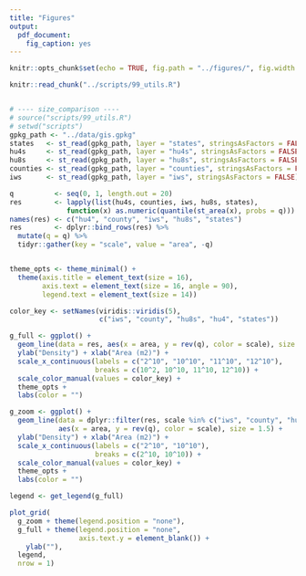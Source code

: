 ```yaml
---
title: "Figures"
output:
  pdf_document:
    fig_caption: yes
---
```


```r
knitr::opts_chunk$set(echo = TRUE, fig.path = "../figures/", fig.width = 5, fig.height = 6)
```

```r
knitr::read_chunk("../scripts/99_utils.R")
```

```r

```

```r
# ---- size_comparison ----
# source("scripts/99_utils.R")
# setwd("scripts")
gpkg_path <- "../data/gis.gpkg"
states   <- st_read(gpkg_path, layer = "states", stringsAsFactors = FALSE)
hu4s     <- st_read(gpkg_path, layer = "hu4s", stringsAsFactors = FALSE)
hu8s     <- st_read(gpkg_path, layer = "hu8s", stringsAsFactors = FALSE)
counties <- st_read(gpkg_path, layer = "counties", stringsAsFactors = FALSE)
iws      <- st_read(gpkg_path, layer = "iws", stringsAsFactors = FALSE)

q          <- seq(0, 1, length.out = 20)
res        <- lapply(list(hu4s, counties, iws, hu8s, states),
              function(x) as.numeric(quantile(st_area(x), probs = q)))
names(res) <- c("hu4", "county", "iws", "hu8s", "states")
res        <- dplyr::bind_rows(res) %>%
  mutate(q = q) %>%
  tidyr::gather(key = "scale", value = "area", -q)


theme_opts <- theme_minimal() +
  theme(axis.title = element_text(size = 16),
        axis.text = element_text(size = 16, angle = 90),
        legend.text = element_text(size = 14))

color_key <- setNames(viridis::viridis(5), 
                      c("iws", "county", "hu8s", "hu4", "states"))

g_full <- ggplot() +
  geom_line(data = res, aes(x = area, y = rev(q), color = scale), size = 1.5) +
  ylab("Density") + xlab("Area (m2)") +
  scale_x_continuous(labels = c("2^10", "10^10", "11^10", "12^10"),
                     breaks = c(10^2, 10^10, 11^10, 12^10)) +
  scale_color_manual(values = color_key) +
  theme_opts +
  labs(color = "")

g_zoom <- ggplot() +
  geom_line(data = dplyr::filter(res, scale %in% c("iws", "county", "hu8s")), 
            aes(x = area, y = rev(q), color = scale), size = 1.5) +
  ylab("Density") + xlab("Area (m2)") +
  scale_x_continuous(labels = c("2^10", "10^10"),
                     breaks = c(2^10, 10^10)) + 
  scale_color_manual(values = color_key) +
  theme_opts +
  labs(color = "")

legend <- get_legend(g_full)

plot_grid(
  g_zoom + theme(legend.position = "none"),
  g_full + theme(legend.position = "none", 
                 axis.text.y = element_blank()) +
    ylab(""), 
  legend,
  nrow = 1)
```
